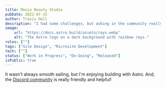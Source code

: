 ```yaml
---
title: Moxie Beauty Studio
pubDate: 2022-07-15
author: Travis Hall
description: "I had some challenges, but asking in the community really helped!"
image:
    url: "https://docs.astro.build/assets/rays.webp"
    alt: "The Astro logo on a dark background with rainbow rays."
roles: [""]
tags: ["Site Design", "Microsite Development"]
tech: [""]
status: ["Work in Progress", "On-Going", "Released"]
isPublic: true
---
```


<div class="text-teal-950 dark:text-white">

It wasn't always smooth sailing, but I'm enjoying building with Astro. And, the [Discord community](https://astro.build/chat) is really friendly and helpful!

</div>